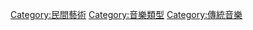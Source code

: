 {{Catmore}}
{{Commonscat|Folk music}}

[[Category:民間藝術|Category:民間藝術]]
[[Category:音樂類型|Category:音樂類型]]
[[Category:傳統音樂|Category:傳統音樂]]